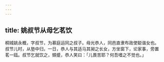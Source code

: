 ```yaml
---
---
---
```

title: 姚叔节从母乞茗饮
---



桐城姚永概，字叔节，为慕庭运同之叔子。母光恭人，同邑直隶布政使聪谐女也。叔节儿时，从塾中归，一日，恭人与其适马其昶之长女，方坐窗下，论家事，旁置茗一瓯。叔节乞就饮之，頞蹙，恭人笑曰：「儿畏苦耶？何吾嗜之不觉也。」